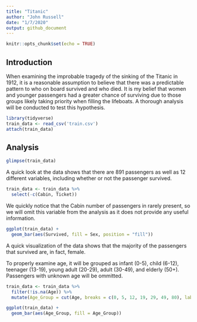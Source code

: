 ```yaml
---
title: "Titanic"
author: "John Russell"
date: "1/7/2020"
output: github_document
---
```


```r
knitr::opts_chunk$set(echo = TRUE)
```

## Introduction

When examining the improbable tragedy of the sinking of the Titanic in 1912, it is a reasonable assumption to believe that there was a predictable pattern to who on board survived and who died. It is my belief that women and younger passengers had a greater chance of surviving due to those groups likely taking priority when filling the lifeboats. A thorough analysis will be conducted to test this hypothesis.

```r
library(tidyverse)
train_data <- read_csv('train.csv')
attach(train_data)
```

## Analysis
```r
glimpse(train_data)
```

A quick look at the data shows that there are 891 passengers as well as 12 different variables, including whether or not the passenger survived.

```r
train_data <- train_data %>%
  select(-c(Cabin, Ticket))
```
 We quickly notice that the Cabin number of passengers in rarely present, so we will omit this variable from the analysis as it does not provide any useful information.
 
```r
ggplot(train_data) +
  geom_bar(aes(Survived, fill = Sex, position = "fill"))
```
 
A quick visualization of the data shows that the majority of the passengers that survived are, in fact, female. 

To properly examine age, it will be grouped as infant (0-5), child (6-12), teenager (13-19),  young adult (20-29), adult (30-49), and elderly (50+). Passengers with unknown age will be ommitted.

```r
train_data <- train_data %>%
  filter(!is.na(Age)) %>%
  mutate(Age_Group = cut(Age, breaks = c(0, 5, 12, 19, 29, 49, 80), labels = c("infant", "child", "teenager", "young adult", "adult", "elderly")))
```
```r
ggplot(train_data) +
  geom_bar(aes(Age_Group, fill = Age_Group))
```

